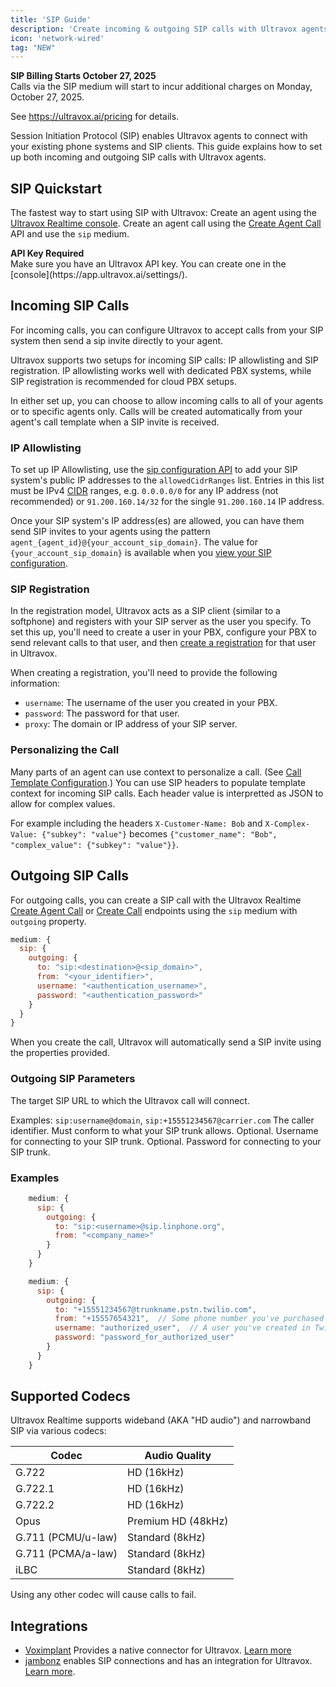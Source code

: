 ```yaml
---
title: 'SIP Guide'
description: 'Create incoming & outgoing SIP calls with Ultravox agents.'
icon: 'network-wired'
tag: "NEW"
---
```


<Danger>
  <b>SIP Billing Starts October 27, 2025</b>
  <br />
  Calls via the SIP medium will start to incur additional charges on Monday, October 27, 2025.

  See https://ultravox.ai/pricing for details.
</Danger>

Session Initiation Protocol (SIP) enables Ultravox agents to connect with your existing phone systems and SIP clients. This guide explains how to set up both incoming and outgoing SIP calls with Ultravox agents.

## SIP Quickstart

The fastest way to start using SIP with Ultravox:
<Steps>
  <Step title="Create an Agent">Create an agent using the [Ultravox Realtime console](https://app.ultravox.ai/agents).</Step>
  <Step title="Create a SIP Call">Create an agent call using the [Create Agent Call](/api-reference/agents/agents-calls-post) API and use the `sip` medium.</Step>
</Steps>

<Note>
  <b>API Key Required</b>
  <br />
  Make sure you have an Ultravox API key. You can create one in the [console](https://app.ultravox.ai/settings/).
</Note>

## Incoming SIP Calls
For incoming calls, you can configure Ultravox to accept calls from your SIP system then send a sip invite directly to your agent.

Ultravox supports two setups for incoming SIP calls: IP allowlisting and SIP registration. IP allowlisting works well with dedicated PBX systems, while SIP registration is recommended for cloud PBX setups.

In either set up, you can choose to allow incoming calls to all of your agents or to specific agents only. Calls will be created automatically from your agent's call template when a SIP invite is received.

### IP Allowlisting
To set up IP Allowlisting, use the [sip configuration API](/api-reference/sip/sip-partial-update) to add your SIP system's public IP addresses to the `allowedCidrRanges` list. Entries in this list must be IPv4 [CIDR](https://en.wikipedia.org/wiki/Classless_Inter-Domain_Routing) ranges, e.g. `0.0.0.0/0` for any IP address (not recommended) or `91.200.160.14/32` for the single `91.200.160.14` IP address.

Once your SIP system's IP address(es) are allowed, you can have them send SIP invites to your agents using the pattern `agent_{agent_id}@{your_account_sip_domain}`. The value for `{your_account_sip_domain}` is available when you [view your SIP configuration](/api-reference/sip/sip-get).

### SIP Registration
In the registration model, Ultravox acts as a SIP client (similar to a softphone) and registers with your SIP server as the user you specify. To set this up, you'll need to create a user in your PBX, configure your PBX to send relevant calls to that user, and then [create a registration](/api-reference/sip/sip-registrations-create) for that user in Ultravox.

When creating a registration, you'll need to provide the following information:
* `username`: The username of the user you created in your PBX.
* `password`: The password for that user.
* `proxy`: The domain or IP address of your SIP server.

### Personalizing the Call
Many parts of an agent can use context to personalize a call. (See [Call Template Configuration](/agents/building-and-editing-agents#call-template-configuration).) You can use SIP headers to populate template context for incoming SIP calls. Each header value is interpretted as JSON to allow for complex values.

For example including the headers `X-Customer-Name: Bob` and `X-Complex-Value: {"subkey": "value"}` becomes `{"customer_name": "Bob", "complex_value": {"subkey": "value"}}`.

## Outgoing SIP Calls
For outgoing calls, you can create a SIP call with the Ultravox Realtime [Create Agent Call](/api-reference/agents/agents-calls-post) or [Create Call](/api-reference/calls/calls-post) endpoints using the `sip` medium with `outgoing` property.

```js
medium: {
  sip: {
    outgoing: {
      to: "sip:<destination>@<sip_domain>",
      from: "<your_identifier>",
      username: "<authentication_username>",
      password: "<authentication_password>"
    }
  }
}
```

When you create the call, Ultravox will automatically send a SIP invite using the properties provided.

### Outgoing SIP Parameters
<ParamField body="to" type="string" required>
  The target SIP URL to which the Ultravox call will connect.

  Examples:
  `sip:username@domain`, `sip:+15551234567@carrier.com`
</ParamField>
<ParamField body="from" type="string" required>
  The caller identifier. Must conform to what your SIP trunk allows.
</ParamField>
<ParamField body="username" type="string">
  Optional. Username for connecting to your SIP trunk.
</ParamField>
<ParamField body="password" type="string">
  Optional. Password for connecting to your SIP trunk.
</ParamField>

### Examples

```js Example: Creating an Outgoing SIP Call to Linphone
    medium: {
      sip: {
        outgoing: {
          to: "sip:<username>@sip.linphone.org",
          from: "<company_name>"
        }
      }
    }
```

```js Example: Creating an Outgoing SIP Call using a Twilio trunk
    medium: {
      sip: {
        outgoing: {
          to: "+15551234567@trunkname.pstn.twilio.com",
          from: "+15557654321",  // Some phone number you've purchased from Twilio
          username: "authorized_user",  // A user you've created in Twilio allowed to use this number
          password: "password_for_authorized_user"
        }
      }
    }
```

## Supported Codecs

Ultravox Realtime supports wideband (AKA "HD audio") and narrowband SIP via various codecs:

| Codec | Audio Quality |
|-------|---------------|
| G.722 | HD (16kHz) |
| G.722.1 | HD (16kHz) |
| G.722.2 | HD (16kHz) |
| Opus | Premium HD (48kHz) |
| G.711 (PCMU/u-law) | Standard (8kHz) |
| G.711 (PCMA/a-law) | Standard (8kHz) |
| iLBC | Standard (8kHz) |

Using any other codec will cause calls to fail.

## Integrations
* [Voximplant](https://voximplant.com/docs) Provides a native connector for Ultravox. [Learn more](https://voximplant.com/docs/guides/ai/ultravox)
* [jambonz](https://jambonz.org) enables SIP connections and has an integration for Ultravox. [Learn more](/telephony/overview#jambonz-portal-setup).
